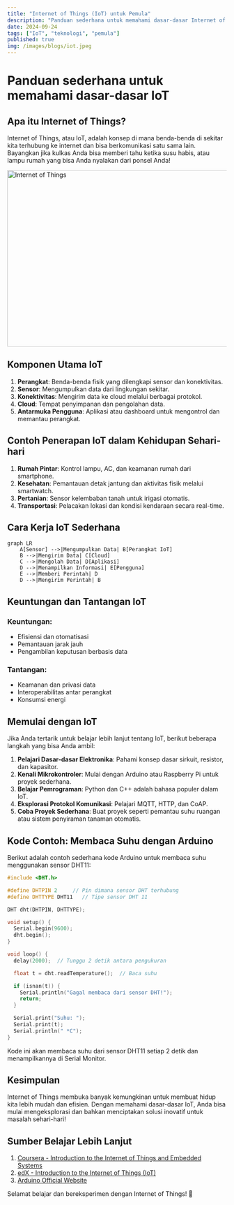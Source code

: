 ```yaml
---
title: "Internet of Things (IoT) untuk Pemula"
description: "Panduan sederhana untuk memahami dasar-dasar Internet of Things (IoT) dan penerapannya dalam kehidupan sehari-hari."
date: 2024-09-24
tags: ["IoT", "teknologi", "pemula"]
published: true
img: /images/blogs/iot.jpeg
---
```


# Panduan sederhana untuk memahami dasar-dasar IoT

## Apa itu Internet of Things?

Internet of Things, atau IoT, adalah konsep di mana benda-benda di sekitar kita terhubung ke internet dan bisa berkomunikasi satu sama lain. Bayangkan jika kulkas Anda bisa memberi tahu ketika susu habis, atau lampu rumah yang bisa Anda nyalakan dari ponsel Anda!

<Image src="/images/blogs/iot.jpeg" width="718" height="404" alt="Internet of Things" />

## Komponen Utama IoT

1. **Perangkat**: Benda-benda fisik yang dilengkapi sensor dan konektivitas.
2. **Sensor**: Mengumpulkan data dari lingkungan sekitar.
3. **Konektivitas**: Mengirim data ke cloud melalui berbagai protokol.
4. **Cloud**: Tempat penyimpanan dan pengolahan data.
5. **Antarmuka Pengguna**: Aplikasi atau dashboard untuk mengontrol dan memantau perangkat.

## Contoh Penerapan IoT dalam Kehidupan Sehari-hari

1. **Rumah Pintar**: Kontrol lampu, AC, dan keamanan rumah dari smartphone.
2. **Kesehatan**: Pemantauan detak jantung dan aktivitas fisik melalui smartwatch.
3. **Pertanian**: Sensor kelembaban tanah untuk irigasi otomatis.
4. **Transportasi**: Pelacakan lokasi dan kondisi kendaraan secara real-time.

## Cara Kerja IoT Sederhana

```mermaid
graph LR
    A[Sensor] -->|Mengumpulkan Data| B[Perangkat IoT]
    B -->|Mengirim Data| C[Cloud]
    C -->|Mengolah Data| D[Aplikasi]
    D -->|Menampilkan Informasi| E[Pengguna]
    E -->|Memberi Perintah| D
    D -->|Mengirim Perintah| B
```

## Keuntungan dan Tantangan IoT

### Keuntungan:

- Efisiensi dan otomatisasi
- Pemantauan jarak jauh
- Pengambilan keputusan berbasis data

### Tantangan:

- Keamanan dan privasi data
- Interoperabilitas antar perangkat
- Konsumsi energi

## Memulai dengan IoT

Jika Anda tertarik untuk belajar lebih lanjut tentang IoT, berikut beberapa langkah yang bisa Anda ambil:

1. **Pelajari Dasar-dasar Elektronika**: Pahami konsep dasar sirkuit, resistor, dan kapasitor.
2. **Kenali Mikrokontroler**: Mulai dengan Arduino atau Raspberry Pi untuk proyek sederhana.
3. **Belajar Pemrograman**: Python dan C++ adalah bahasa populer dalam IoT.
4. **Eksplorasi Protokol Komunikasi**: Pelajari MQTT, HTTP, dan CoAP.
5. **Coba Proyek Sederhana**: Buat proyek seperti pemantau suhu ruangan atau sistem penyiraman tanaman otomatis.

## Kode Contoh: Membaca Suhu dengan Arduino

Berikut adalah contoh sederhana kode Arduino untuk membaca suhu menggunakan sensor DHT11:

```cpp
#include <DHT.h>

#define DHTPIN 2     // Pin dimana sensor DHT terhubung
#define DHTTYPE DHT11   // Tipe sensor DHT 11

DHT dht(DHTPIN, DHTTYPE);

void setup() {
  Serial.begin(9600);
  dht.begin();
}

void loop() {
  delay(2000);  // Tunggu 2 detik antara pengukuran

  float t = dht.readTemperature();  // Baca suhu

  if (isnan(t)) {
    Serial.println("Gagal membaca dari sensor DHT!");
    return;
  }

  Serial.print("Suhu: ");
  Serial.print(t);
  Serial.println(" *C");
}
```

Kode ini akan membaca suhu dari sensor DHT11 setiap 2 detik dan menampilkannya di Serial Monitor.

## Kesimpulan

Internet of Things membuka banyak kemungkinan untuk membuat hidup kita lebih mudah dan efisien. Dengan memahami dasar-dasar IoT, Anda bisa mulai mengeksplorasi dan bahkan menciptakan solusi inovatif untuk masalah sehari-hari!

## Sumber Belajar Lebih Lanjut

1. [Coursera - Introduction to the Internet of Things and Embedded Systems](https://www.coursera.org/learn/iot)
2. [edX - Introduction to the Internet of Things (IoT)](https://www.edx.org/learn/internet-of-things/curtin-university-internet-of-things-iot)
3. [Arduino Official Website](https://www.arduino.cc/en/Tutorial/HomePage)

Selamat belajar dan bereksperimen dengan Internet of Things! 🙌
